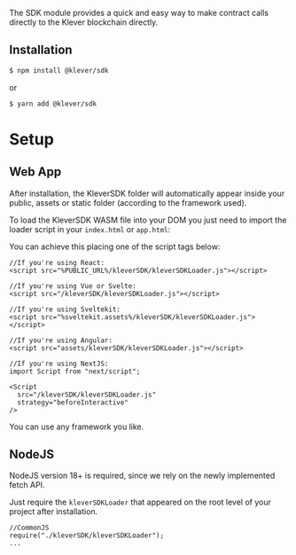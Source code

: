 The SDK module provides a quick and easy way to make contract calls directly to the Klever blockchain directly.

## Installation

```bash
$ npm install @klever/sdk
```

or

```bash
$ yarn add @klever/sdk
```

# Setup

## Web App

After installation, the KleverSDK folder will automatically appear inside your public, assets or static folder (according to the framework used).

To load the KleverSDK WASM file into your DOM you just need to import the loader script in your `index.html` or `app.html`:

You can achieve this placing one of the script tags below:

```tsx
//If you're using React:
<script src="%PUBLIC_URL%/kleverSDK/kleverSDKLoader.js"></script>
```

```tsx
//If you're using Vue or Svelte:
<script src="/kleverSDK/kleverSDKLoader.js"></script>
```

```tsx
//If you're using Sveltekit:
<script src="%sveltekit.assets%/kleverSDK/kleverSDKLoader.js"></script>
```

```tsx
//If you're using Angular:
<script src="assets/kleverSDK/kleverSDKLoader.js"></script>
```

```tsx
//If you're using NextJS:
import Script from "next/script";

<Script
  src="/kleverSDK/kleverSDKLoader.js"
  strategy="beforeInteractive"
/>
```

You can use any framework you like.

## NodeJS

NodeJS version 18+ is required, since we rely on the newly implemented fetch API.

Just require the `kleverSDKLoader` that appeared on the root level of your project after installation.

```tsx
//CommonJS
require("./kleverSDK/kleverSDKLoader");
...
```

